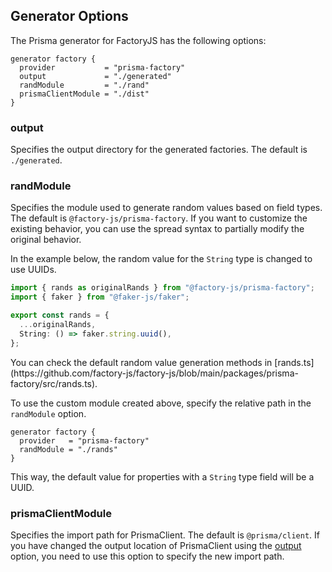 
## Generator Options

The Prisma generator for FactoryJS has the following options:

```prisma
generator factory {
  provider           = "prisma-factory"
  output             = "./generated"
  randModule         = "./rand"
  prismaClientModule = "./dist"
}
```

### output

Specifies the output directory for the generated factories. The default is `./generated`.

### randModule

Specifies the module used to generate random values based on field types. The default is `@factory-js/prisma-factory`. If you want to customize the existing behavior, you can use the spread syntax to partially modify the original behavior.

In the example below, the random value for the `String` type is changed to use UUIDs.

```ts filename="rands.ts"
import { rands as originalRands } from "@factory-js/prisma-factory";
import { faker } from "@faker-js/faker";

export const rands = {
  ...originalRands,
  String: () => faker.string.uuid(),
};
```

<Callout type="info">
  You can check the default random value generation methods in
  [rands.ts](https://github.com/factory-js/factory-js/blob/main/packages/prisma-factory/src/rands.ts).
</Callout>

To use the custom module created above, specify the relative path in the `randModule` option.

```prisma filename="prisma.schema"
generator factory {
  provider   = "prisma-factory"
  randModule = "./rands"
}
```

This way, the default value for properties with a `String` type field will be a UUID.

### prismaClientModule

Specifies the import path for PrismaClient. The default is `@prisma/client`. If you have changed the output location of PrismaClient using the [output](https://www.prisma.io/docs/orm/prisma-client/setup-and-configuration/generating-prisma-client#using-a-custom-output-path) option, you need to use this option to specify the new import path.
